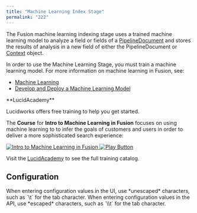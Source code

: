 ```yaml
---
title: "Machine Learning Index Stage"
permalink: "222"
---
```


The Fusion machine learning indexing stage uses a trained machine learning model to analyze a field or fields of a [PipelineDocument](/fusion-pipeline-javadocs/5.9/?com/lucidworks/apollo/common/pipeline/PipelineDocument.html) and stores the results of analysis in a new field of either the PipelineDocument or [Context](/fusion-pipeline-javadocs/5.9/?com/lucidworks/apollo/common/pipeline/Context.html) object.

In order to use the Machine Learning Stage, you must train a machine learning model. For more information on machine learning in Fusion, see:

* [Machine Learning](/fusion/5.9/495/machine-learning)
* [Develop and Deploy a Machine Learning Model](/how-to/5yl6sw/develop-and-deploy-a-machine-learning-model)

<Note>
**LucidAcademy**

Lucidworks offers free training to help you get started.

The **Course** for **Intro to Machine Learning in Fusion** focuses on using machine learning to to infer the goals of customers and users in order to deliver a more sophisticated search experience:

<Frame>
  <a href="https://academy.lucidworks.com/intro-to-machine-learning-in-fusion" target="_blank">
    <div class="note-image-wrapper">
      <img noZoom src="/assets/images/training-covers/intro-to-machine-learning.jpg" alt="Intro to Machine Learning in Fusion" class="note-image" />
      <img noZoom src="/images/play-btn.svg" alt="Play Button" class="note-image-overlay" />
    </div>
  </a>
</Frame>


Visit the [LucidAcademy](https://academy.lucidworks.com) to see the full training catalog.
</Note>

## Configuration

<Tip>
When entering configuration values in the UI, use *unescaped* characters, such as `\t` for the tab character. When entering configuration values in the API, use *escaped* characters, such as `\\t` for the tab character.
</Tip>


<SchemaParamFields schema={schema}/>
